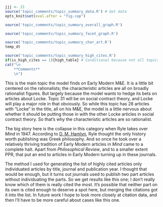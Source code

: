 ```r
jjj <- 21
source('topic_comments/topic_summary_data.R') # Get data
opts_knit$set(eval.after = "fig.cap")
```

```r
source('topic_comments/topic_summary_overall_graph.R')
```

```r

source('topic_comments/topic_summary_facet_graph.R')
```

```r

source('topic_comments/topic_summary_char_art.R')
temp_dt
```

```r
source('topic_comments/topic_summary_high_cites.R')
if(is_high_cites == 1){high_table} # Conditional because not all topics have high cites
cat("\n
	**Comments**
	\n")
```

This is the main topic the model finds on Early Modern M&E. It is a little bit centered on the rationalists; the characteristic articles are all on broadly rationalist figures. But largely because the model wants to hedge its bets on articles about Locke. Topic 31 will be on social contract theory, and Locke will play a major role in that obviously. So while this topic has 28 articles with "Locke" in the title, all on his M&E, the model is a little nervous about whether it should be putting those in with the other Locke articles in social contract theory. So that's why the characteristic articles are so rationalist.

The big story here is the collapse in this category when Ryle takes over _Mind_ in 1947. According to [D. M. Hamlyn](https://www.jstor.org/stable/23955672?seq=5#metadata_info_tab_contents), Ryle thought the only history worth publishing was Greek philosophy. And so once he took over a relatively thriving tradition of Early Modern articles in _Mind_ came to a complete halt. Apart from _Philosophical Review_, and to a smaller extent PPR, that put an end to articles in Early Modern turning up in these journals.

The method I used for generating the list of highly cited articles only individuated articles by title, journal and publication year. I thought that would be enough, but it turns out journals used to publish two part articles without individuating the parts. So we get results like this one; I don't really know which of them is really cited the most. It's possible that neither part on its own is cited enough to deserve a spot here, but merging the citations got it into the list. In future work I hope to look more closely at citation data, and then I'll have to be more careful about cases like this one.